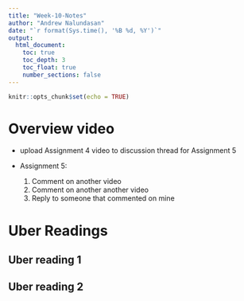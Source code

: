 ```yaml
---
title: "Week-10-Notes"
author: "Andrew Nalundasan"
date: "`r format(Sys.time(), '%B %d, %Y')`"
output: 
  html_document:
    toc: true
    toc_depth: 3
    toc_float: true
    number_sections: false
---
```


```r
knitr::opts_chunk$set(echo = TRUE)
```

# Overview video

+ upload Assignment 4 video to discussion thread for Assignment 5
+ Assignment 5: 

    1. Comment on another video
    2. Comment on another another video
    3. Reply to someone that commented on mine
    
# Uber Readings



## Uber reading 1



## Uber reading 2
